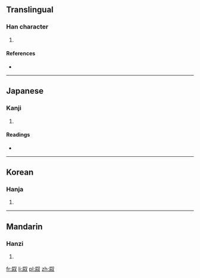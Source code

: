 ==Translingual==

===Han character===
{{Han char|rn=29|rad=又|as=08|sn=10|four=|canj=尸火水 (SFE), X尸火水 (XSFE)|ids=⿰⿸[[尸]][[示]][[又]]}}

# {{defn|Han|sort=又08}}

====References====
* {{Han ref|kx=0166.180|dkj=03173|dj=0378.110|hdz=10399.030|uh=53DE|ud=21470}}

----

==Japanese==

===Kanji===
{{ja-kanji|grade=|rs=又08}}

# {{defn|lang=ja|sort=又08}}

====Readings====
* {{ja-readings|on=[[い]] (i)|kun=}}

----

==Korean==

===Hanja===
{{ko-hanja|hangeul=위|rv=wi|mr=wi}}

# {{defn|lang=ko|sort=又08}}

----

==Mandarin==

===Hanzi===
{{cmn-hanzi|pin=[[wèi]] ([[wei4]])|wg=wei<sup>4</sup>}}

# {{defn|lang=cmn|sort=又08}}

[[fr:叞]]
[[li:叞]]
[[pl:叞]]
[[zh:叞]]